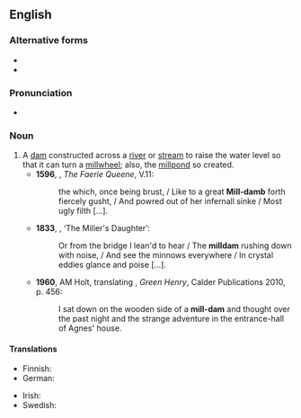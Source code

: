 {{also|milldam}}
==English==
{{wikipedia}}

===Alternative forms===
* {{l|en|milldam}}
* {{l|en|mill-dam}}

===Pronunciation===
* {{a|UK}} {{IPA|/ˈmɪldam/|lang=en}}

===Noun===
{{en-noun}}

# A [[dam]] constructed across a [[river]] or [[stream]] to raise the water level so that it can turn a [[millwheel]]; also, the [[millpond]] so created.
#* '''1596''', {{w|Edmund Spenser}}, ''The Faerie Queene'', V.11:
#*: the which, once being brust, / Like to a great '''Mill-damb''' forth fiercely gusht, / And powred out of her infernall sinke / Most ugly filth […].
#* '''1833''', {{w|Alfred, Lord Tennyson}}, ‘The Miller's Daughter’:
#*: Or from the bridge I lean'd to hear / The '''milldam''' rushing down with noise, / And see the minnows everywhere / In crystal eddies glance and poise […].
#* '''1960''', AM Holt, translating {{w|Gottfried Keller}}, ''Green Henry'', Calder Publications 2010, p. 456:
#*: I sat down on the wooden side of a '''mill-dam''' and thought over the past night and the strange adventure in the entrance-hall of Agnes' house.

====Translations====
{{trans-top|dam constructed in order to create a millpond}}
* Finnish: {{t|fi|myllypato}}
* German: {{t|de|Mühldamm|m}}
{{trans-mid}}
* Irish: {{t|ga|damba muilinn|m}}
* Swedish: {{t|sv|kvarndamm|c}}
{{trans-bottom}}